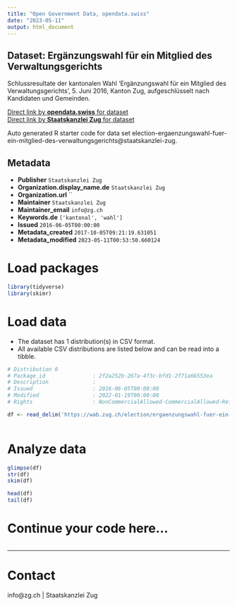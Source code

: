 ```yaml
---
title: "Open Government Data, opendata.swiss"
date: "2023-05-11"
output: html_document
---
```


## Dataset: Ergänzungswahl für ein Mitglied des Verwaltungsgerichts

Schlussresultate der kantonalen Wahl 'Ergänzungswahl für ein Mitglied des Verwaltungsgerichts', 5. Juni 2016, Kanton Zug, aufgeschlüsselt nach Kandidaten und Gemeinden.

[Direct link by **opendata.swiss** for dataset](https://opendata.swiss/de/dataset/erganzungswahl-fur-ein-mitglied-des-verwaltungsgerichts)<br>
[Direct link by **Staatskanzlei Zug** for dataset](https://wab.zug.ch/election/ergaenzungswahl-fuer-ein-mitglied-des-verwaltungsgerichts/data)

Auto generated R starter code for data set election-ergaenzungswahl-fuer-ein-mitglied-des-verwaltungsgerichts@staatskanzlei-zug.

## Metadata

- **Publisher** `Staatskanzlei Zug`
- **Organization.display_name.de** `Staatskanzlei Zug`
- **Organization.url** ``
- **Maintainer** `Staatskanzlei Zug`
- **Maintainer_email** `info@zg.ch`
- **Keywords.de** `['kantonal', 'wahl']`
- **Issued** `2016-06-05T00:00:00`
- **Metadata_created** `2017-10-05T09:21:19.631051`
- **Metadata_modified** `2023-05-11T00:53:50.660124`


# Load packages

```r

library(tidyverse)
library(skimr)

```

# Load data

-   The dataset has 1 distribution(s) in CSV format.
-   All available CSV distributions are listed below and can be read into a tibble.

```r

# Distribution 0
# Package_id               : 2f2a252b-267a-4f3c-bfd1-2f71a66553ea
# Description              : 
# Issued                   : 2016-06-05T00:00:00
# Modified                 : 2022-01-19T00:00:00
# Rights                   : NonCommercialAllowed-CommercialAllowed-ReferenceRequired

df <- read_delim('https://wab.zug.ch/election/ergaenzungswahl-fuer-ein-mitglied-des-verwaltungsgerichts/data-csv')



```

# Analyze data

```r

glimpse(df)
str(df)
skim(df)

head(df)
tail(df)

```

# Continue your code here...

```r

```

------------------------------------------------------------------------

# Contact

info@zg.ch | Staatskanzlei Zug
